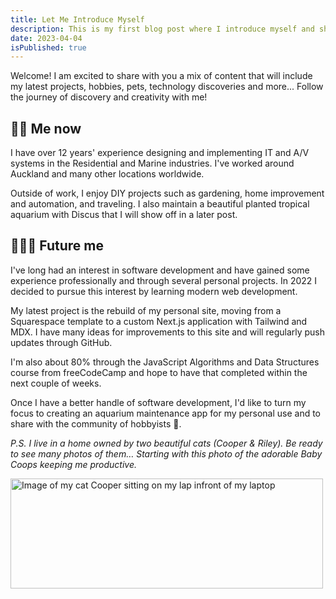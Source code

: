 ```yaml
---
title: Let Me Introduce Myself
description: This is my first blog post where I introduce myself and share my thoughts on why I started blogging.
date: 2023-04-04
isPublished: true
---
```


<div className="lead">
  Welcome! I am excited to share with you a mix of content that will include my
  latest projects, hobbies, pets, technology discoveries and more... Follow the
  journey of discovery and creativity with me!
</div>

## 👶🏼 Me now

I have over 12 years' experience designing and implementing IT and A/V systems in the Residential and Marine industries. I've worked around Auckland and many other locations worldwide.

Outside of work, I enjoy DIY projects such as gardening, home improvement and automation, and traveling. I also maintain a beautiful planted tropical aquarium with Discus that I will show off in a later post.

## 👨🏼‍💻 Future me

I've long had an interest in software development and have gained some experience professionally and through several personal projects. In 2022 I decided to pursue this interest by learning modern web development.

My latest project is the rebuild of my personal site, moving from a Squarespace template to a custom Next.js application with Tailwind and MDX. I have many ideas for improvements to this site and will regularly push updates through <Link href="https://github.com/joeloconnor-nz/joeloconnor-nz" target="_blank">GitHub</Link>.

I'm also about 80% through the <Link href="https://www.freecodecamp.org/learn/javascript-algorithms-and-data-structures/" target="_blank">JavaScript Algorithms and Data Structures</Link> course from freeCodeCamp and hope to have that completed within the next couple of weeks.

Once I have a better handle of software development, I'd like to turn my focus to creating an aquarium maintenance app for my personal use and to share with the community of hobbyists 🐠.

_P.S. I live in a home owned by two beautiful cats (Cooper & Riley). Be ready to see many photos of them… Starting with this photo of the adorable Baby Coops keeping me productive._

<Image
  src="/images/baby-coops.jpeg"
  title="Baby Coops"
  width="500"
  height="176"
  alt="Image of my cat Cooper sitting on my lap infront of my laptop"
  className="mx-auto overflow-hidden rounded-md"
/>
